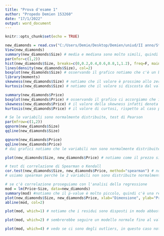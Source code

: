 ---
title: "Prova d'esame 1"
author: "Propedo Demien 153260"
date: "17/1/2022"
output: word_document
---

```{r setup, include=FALSE}
knitr::opts_chunk$set(echo = TRUE)
```

```{r}
new_diamonds = read.csv("C:/Users/Demie/Desktop/Demien/uniud/II anno/Statistica/laboratorio/Diamonds.csv")
View(new_diamonds)
summary(new_diamonds$Size) # media e mediana sono molto simili, quindi possiamo supporre che ci sia una buona simmetria
par(mfor=c(1,2))
hist(new_diamonds$Size, breaks=c(0,0.2,0.4,0.6,0.8,1,1.2), freq=F, main="Istogramma della dimensione")
lines(density(new_diamonds$Size), col=2)
boxplot(new_diamonds$Size) # osservando il grafico notiamo che c'è un buon equilibrio, le code sono circa della stessa lunghezza
library(moments)
skewness(new_diamonds$Size) # notiamo che il valore è prossimo allo zero ma positivo, quindi è presente una leggera asimmetria positiva
kurtosis(new_diamonds$Size) # notiamo che il valore si discosta dal valore che dovremmo ottenere perchè sia normocurtica, in questo caso infatti si nota che è platicurtica quindi ci saranno dei valori che sono distanti dalla media
```

```{r}
summary(new_diamonds$Price)
boxplot(new_diamonds$Price) # osservando il grafico ci accorgiamo che il baffo superiore è molto più grande di quello inferiore, questo suggerisce che ci siano diversi valori fuori dalla "media" man man che si cresce
skewness(new_diamonds$Price) # il valore della skewness infatti denota una certa asimmetria positiva decisamente più marcata di quella studiata in precedenza
kurtosis(new_diamonds$Price) # il valore di curtosi, rispetto al caso positivo si avvicina maggiormente al valore "base" ma anche in questo caso si nota che è platicurtica
```

```{r}
# Se le variabili sono normalmente distribuite, test di Pearson
par(mfrow=c(1,2))
qqnorm(new_diamonds$Size)
qqline(new_diamonds$Size)

qqnorm(new_diamonds$Price)
qqline(new_diamonds$Price)
# dai grafici notiamo che le variabili non sono normalmente distribuite, basta osservare i valori delle code. Procederemo quindi con il test di Spearman
```

```{r}
plot(new_diamonds$Size, new_diamonds$Price) # notiamo come il prezzo sia notevolmente influenzato dall'aumentare delle dimensioni del diamante.
```

```{r}
# test di correlazione di Spearman o Kendall
cor.test(new_diamonds$Size, new_diamonds$Price, method="spearman") # notiamo che il rho è prossimo all'1, infatti c'è una grande correlazione tra le 2 variabili
# usiamo spearman perchè le 2 variabili non sono distribuite normalmente, osservato grazie al test precedente che le variabili non sono normalmente distribuite
```

```{r}
# se c'è correlazione proseguiamo con l'analisi della regressione
mod = lm(Price~Size, data=new_diamonds)
summary(mod) #notiamo che il p-value è molto piccolo, quindi c'è una relazione lineare tra le variabili
plot(new_diamonds$Size, new_diamonds$Price, xlab="Dimensione", ylab="Prezzo")
abline(mod, col=2)
```

```{r}
plot(mod, which=1) # notiamo che i residui sono disposti in modo abbastanza omogeneo
```

```{r}
plot(mod, which=2) # sembrerebbe seguire un modello normale fino al valore di x=2
```

```{r}
plot(mod, which=4) # vedo se ci sono degli outliers, in questo caso notiamo che non ce ne sono.
```







